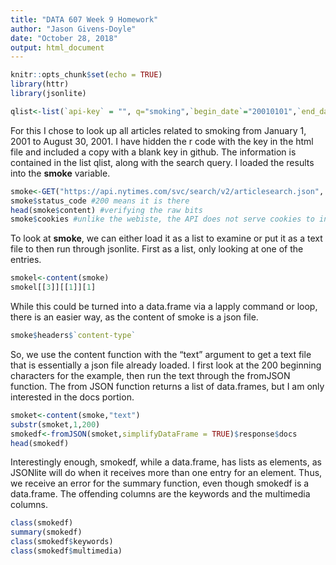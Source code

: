 ---
title: "DATA 607 Week 9 Homework"
author: "Jason Givens-Doyle"
date: "October 28, 2018"
output: html_document
---

```{r setup, include=FALSE}
knitr::opts_chunk$set(echo = TRUE)
library(httr)
library(jsonlite)

```

```{r, include=FALSE}
qlist<-list(`api-key` = "", q="smoking",`begin_date`="20010101",`end_date`="20010830")
```

For this I chose to look up all articles related to smoking from January 1, 2001 to August 30, 2001.  I have hidden the r code with the key in the html file and included a copy with a blank key in github.  The information is contained in the list qlist, along with the search query.  I loaded the results into the **smoke** variable.

```{r}
smoke<-GET("https://api.nytimes.com/svc/search/v2/articlesearch.json", query=qlist)
smoke$status_code #200 means it is there
head(smoke$content) #verifying the raw bits
smoke$cookies #unlike the webiste, the API does not serve cookies to inquiries.
```

To look at **smoke**, we can either load it as a list to examine or put it as a text file to then run through jsonlite.  First as a list, only looking at one of the entries.

```{r}
smokel<-content(smoke)
smokel[[3]][[1]][1]
```

While this could be turned into a data.frame via a lapply command or loop, there is an easier way, as the content of smoke is a json file.  

```{r}
smoke$headers$`content-type`
```

So, we use the content function with the "text" argument to get a text file that is essentially a json file already loaded.  I first look at the 200 beginning characters for the example, then run the text through the fromJSON function.  The from JSON function returns a list of data.frames, but I am only interested in the docs portion.   

```{r}
smoket<-content(smoke,"text")
substr(smoket,1,200)
smokedf<-fromJSON(smoket,simplifyDataFrame = TRUE)$response$docs
head(smokedf)
```

Interestingly enough, smokedf, while a data.frame, has lists as elements, as JSONlite will do when it receives more than one entry for an element.  Thus, we receive an error for the summary function, even though smokedf is a data.frame.  The offending columns are the keywords and the multimedia columns.  

```{r error=TRUE}
class(smokedf)
summary(smokedf)
class(smokedf$keywords)
class(smokedf$multimedia)
```

